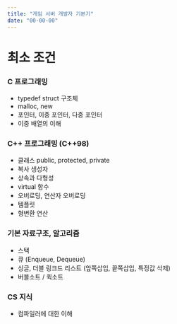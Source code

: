 ```yaml
---
title: "게임 서버 개발자 기본기"
date: "00-00-00"
---
```

# 최소 조건
### C 프로그래밍
- typedef struct 구조체
- malloc, new
- 포인터, 이중 포인터, 다중 포인터
- 이중 배열의 이해

### C++ 프로그래밍 (C++98)
- 클래스 public, protected, private
- 복사 생성자
- 상속과 다형성
- virtual 함수
- 오버로딩, 연산자 오버로딩
- 템플릿
- 형변환 연산

### 기본 자료구조, 알고리즘
- 스택
- 큐 (Enqueue, Dequeue)
- 싱글, 더블 링크드 리스트 (앞쪽삽입, 끝쪽삽입, 특정값 삭제)
- 버블소트 / 퀵소트 

### CS 지식
- 컴파일러에 대한 이해